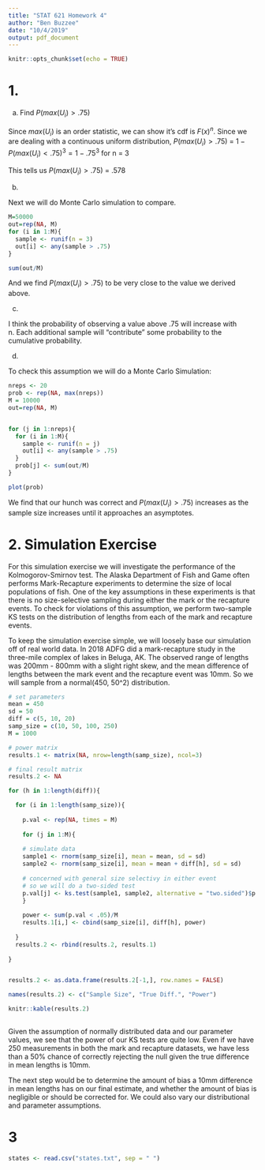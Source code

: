```yaml
---
title: "STAT 621 Homework 4"
author: "Ben Buzzee"
date: "10/4/2019"
output: pdf_document
---
```


```r
knitr::opts_chunk$set(echo = TRUE)
```


# 1. 

(a) Find $P(max(U_i) > .75)$


Since $max(U_i)$ is an order statistic, we can show it's cdf is $F(x)^n.$ Since we are dealing with a continuous uniform distribution, $P(max(U_i) > .75)$ = $1 - P(max(U_i) < .75)^3 = 1 - .75^3$ for n = 3

This tells us $P(max(U_i) > .75)$ = .578

(b)

Next we will do Monte Carlo simulation to compare.


```r
M=50000
out=rep(NA, M)
for (i in 1:M){
  sample <- runif(n = 3)
  out[i] <- any(sample > .75)
}

sum(out/M)
```

And we find $P(max(U_i) > .75)$ to be very close to the value we derived above.

(c)

I think the probability of observing a value above .75 will increase with n. Each additional sample will "contribute" some probability to the cumulative probability.


(d)

To check this assumption we will do a Monte Carlo Simulation:
```r

nreps <- 20
prob <- rep(NA, max(nreps))
M = 10000
out=rep(NA, M)


for (j in 1:nreps){
  for (i in 1:M){
    sample <- runif(n = j)
    out[i] <- any(sample > .75)
  }
  prob[j] <- sum(out/M)
}

plot(prob)
```


We find that our hunch was correct and $P(max(U_i) > .75)$ increases as the sample size increases until it approaches an asymptotes.


# 2. Simulation Exercise

For this simulation exercise we will investigate the performance of the Kolmogorov-Smirnov test. The Alaska Department of Fish and Game often performs Mark-Recapture experiments to determine the size of local populations of fish. One of the key assumptions in these experiments is that there is no size-selective sampling during either the mark or the recapture events. To check for violations of this assumption, we perform two-sample KS tests on the distribution of lengths from each of  the mark and recapture events.


To keep the simulation exercise simple, we will loosely base our simulation off of real world data. In 2018 ADFG did a mark-recapture study in the three-mile complex of lakes in Beluga, AK. The observed range of lengths was 200mm - 800mm with a slight right skew, and the mean difference of lengths between the mark event and the recapture event was 10mm. So we will sample from a normal(450, 50^2) distribution.


```r

# set parameters
mean = 450
sd = 50
diff = c(5, 10, 20)
samp_size = c(10, 50, 100, 250)
M = 1000

# power matrix
results.1 <- matrix(NA, nrow=length(samp_size), ncol=3)

# final result matrix
results.2 <- NA

for (h in 1:length(diff)){

  for (i in 1:length(samp_size)){
    
    p.val <- rep(NA, times = M)
    
    for (j in 1:M){
    
    # simulate data
    sample1 <- rnorm(samp_size[i], mean = mean, sd = sd)
    sample2 <- rnorm(samp_size[i], mean = mean + diff[h], sd = sd)
    
    # concerned with general size selectivy in either event
    # so we will do a two-sided test
    p.val[j] <- ks.test(sample1, sample2, alternative = "two.sided")$p.value
    }
    
    power <- sum(p.val < .05)/M
    results.1[i,] <- cbind(samp_size[i], diff[h], power)
    
  }
  results.2 <- rbind(results.2, results.1)
  
}


results.2 <- as.data.frame(results.2[-1,], row.names = FALSE)

names(results.2) <- c("Sample Size", "True Diff.", "Power")

knitr::kable(results.2)
  

```

Given the assumption of normally distributed data and our parameter values, we see that the power of our KS tests are quite low. Even if we have 250 measurements in both the mark and recapture datasets, we have less than a 50% chance of correctly rejecting the null given the true difference in mean lengths is 10mm.

The next step would be to determine the amount of bias a 10mm difference in mean lengths has on our final estimate, and whether the amount of bias is negligible or should  be corrected for. We could also vary our distributional and parameter assumptions.


# 3


```r
states <- read.csv("states.txt", sep = " ")
```

